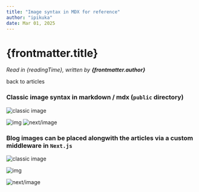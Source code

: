 ```yaml
---
title: "Image syntax in MDX for reference"
author: "ipikuka"
date: Mar 01, 2025
---
```


# {frontmatter.title}

_Read in {readingTime}, written by **{frontmatter.author}**_

<Link href={"/articles-strategy-scoped-content"}>back to articles</Link>

### Classic image syntax in markdown / mdx (`public` directory)

![classic image](/image.png "title")

<img alt="img" src="/image.png" height={60} width={60} />

<Image alt="next/image" src="/image.png" height={60} width={60} />

<CustomImage alt="custom" src="/image.png" height={60} width={60} />

### Blog images can be placed alongwith the articles via a custom middleware in `Next.js`

![classic image](/data/articles-strategy-scoped-content/article-1/article-assets/image.png "title")

<img
  alt="img"
  src="/data/articles-strategy-scoped-content/article-1/article-assets/image.png"
  height={60}
  width={60}
/>

<Image
  alt="next/image"
  src="/data/articles-strategy-scoped-content/article-1/article-assets/image.png"
  height={60}
  width={60}
/>

<CustomImage
  alt="custom"
  src="/data/articles-strategy-scoped-content/article-1/article-assets/image.png"
  height={60}
  width={60}
/>

